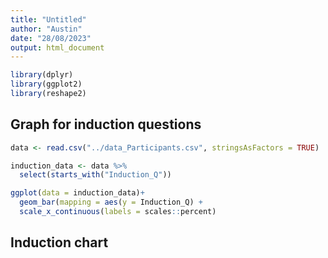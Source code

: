 ```yaml
---
title: "Untitled"
author: "Austin"
date: "28/08/2023"
output: html_document
---
```


```r
library(dplyr)
library(ggplot2)
library(reshape2)
```

## Graph for induction questions

```r
data <- read.csv("../data_Participants.csv", stringsAsFactors = TRUE)

induction_data <- data %>%
  select(starts_with("Induction_Q"))

ggplot(data = induction_data)+
  geom_bar(mapping = aes(y = Induction_Q) +
  scale_x_continuous(labels = scales::percent)

```

## Induction chart

```r

```

```r

```
